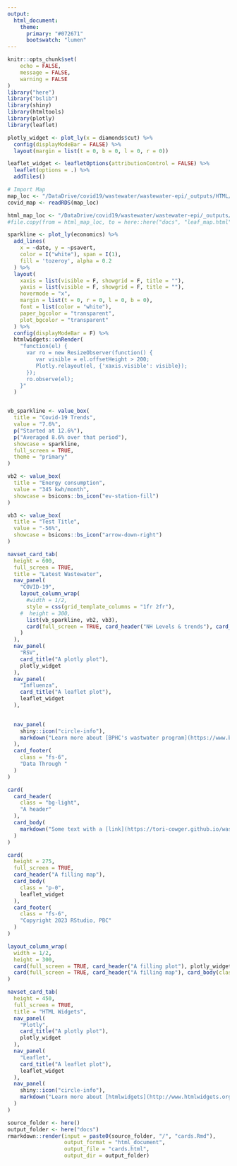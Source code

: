 ```yaml
---
output: 
  html_document:
    theme:
      primary: "#072671"
      bootswatch: "lumen"
---
```


```r
knitr::opts_chunk$set(
	echo = FALSE,
	message = FALSE,
	warning = FALSE
)
library("here")
library("bslib")
library(shiny)
library(htmltools)
library(plotly)
library(leaflet)
```

```r
plotly_widget <- plot_ly(x = diamonds$cut) %>%
  config(displayModeBar = FALSE) %>%
  layout(margin = list(t = 0, b = 0, l = 0, r = 0))

leaflet_widget <- leafletOptions(attributionControl = FALSE) %>%
  leaflet(options = .) %>%
  addTiles()

# Import Map
map_loc <- "/DataDrive/covid19/wastewater/wastewater-epi/_outputs/HTML/leaf_map.rds"
covid_map <- readRDS(map_loc)

html_map_loc <- "/DataDrive/covid19/wastewater/wastewater-epi/_outputs/HTML/leaf_map.html"
#file.copy(from = html_map_loc, to = here::here("docs", "leaf_map.html"), overwrite = TRUE)
```

```r
sparkline <- plot_ly(economics) %>%
  add_lines(
    x = ~date, y = ~psavert,
    color = I("white"), span = I(1),
    fill = 'tozeroy', alpha = 0.2
  ) %>%
  layout(
    xaxis = list(visible = F, showgrid = F, title = ""),
    yaxis = list(visible = F, showgrid = F, title = ""),
    hovermode = "x",
    margin = list(t = 0, r = 0, l = 0, b = 0),
    font = list(color = "white"),
    paper_bgcolor = "transparent",
    plot_bgcolor = "transparent"
  ) %>%
  config(displayModeBar = F) %>%
  htmlwidgets::onRender(
    "function(el) {
      var ro = new ResizeObserver(function() {
         var visible = el.offsetHeight > 200;
         Plotly.relayout(el, {'xaxis.visible': visible});
      });
      ro.observe(el);
    }"
  )


vb_sparkline <- value_box(
  title = "Covid-19 Trends",
  value = "7.6%",
  p("Started at 12.6%"),
  p("Averaged 8.6% over that period"),
  showcase = sparkline,
  full_screen = TRUE,
  theme = "primary"
)

vb2 <- value_box(
  title = "Energy consumption",
  value = "345 kwh/month",
  showcase = bsicons::bs_icon("ev-station-fill")
)

vb3 <- value_box(
  title = "Test Title",
  value = "-56%",
  showcase = bsicons::bs_icon("arrow-down-right")
)
```

```r
navset_card_tab(
  height = 600,
  full_screen = TRUE,
  title = "Latest Wastewater",
  nav_panel(
    "COVID-19",
    layout_column_wrap(
      #width = 1/2,
      style = css(grid_template_columns = "1fr 2fr"),
    #  height = 300,
      list(vb_sparkline, vb2, vb3),
      card(full_screen = TRUE, card_header("NH Levels & trends"), card_body(class = "p-0", covid_map))
    )
  ),
  nav_panel(
    "RSV",
    card_title("A plotly plot"),
    plotly_widget
  ),
  nav_panel(
    "Influenza",
    card_title("A leaflet plot"),
    leaflet_widget
  ),
  

  nav_panel(
    shiny::icon("circle-info"),
    markdown("Learn more about [BPHC's wastwater program](https://www.boston.gov/government/cabinets/boston-public-health-commission/boston-wastewater-monitoring)")
  ),
  card_footer(
    class = "fs-6",
    "Data Through "
  )
)
```

```r
card(
  card_header(
    class = "bg-light",
    "A header"
  ),
  card_body(
    markdown("Some text with a [link](https://tori-cowger.github.io/wastewater_web/)")
  )
)
```

```r
card(
  height = 275,
  full_screen = TRUE,
  card_header("A filling map"),
  card_body(
    class = "p-0",
    leaflet_widget
  ),
  card_footer(
    class = "fs-6",
    "Copyright 2023 RStudio, PBC"
  )
)
```

```r
layout_column_wrap(
  width = 1/2,
  height = 300,
  card(full_screen = TRUE, card_header("A filling plot"), plotly_widget),
  card(full_screen = TRUE, card_header("A filling map"), card_body(class = "p-0", leaflet_widget))
)
```

```r
navset_card_tab(
  height = 450,
  full_screen = TRUE,
  title = "HTML Widgets",
  nav_panel(
    "Plotly",
    card_title("A plotly plot"),
    plotly_widget
  ),
  nav_panel(
    "Leaflet",
    card_title("A leaflet plot"),
    leaflet_widget
  ),
  nav_panel(
    shiny::icon("circle-info"),
    markdown("Learn more about [htmlwidgets](http://www.htmlwidgets.org/)")
  )
)
```


```r
source_folder <- here()
output_folder <- here("docs")
rmarkdown::render(input = paste0(source_folder, "/", "cards.Rmd"),
                  output_format = "html_document",
                  output_file = "cards.html",
                  output_dir = output_folder)
```
